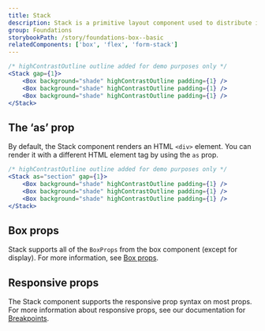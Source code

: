 ```yaml
---
title: Stack
description: Stack is a primitive layout component used to distribute items vertically with even spacing.
group: Foundations
storybookPath: /story/foundations-box--basic
relatedComponents: ['box', 'flex', 'form-stack']
---
```


```jsx live showCode
/* highContrastOutline outline added for demo purposes only */
<Stack gap={1}>
	<Box background="shade" highContrastOutline padding={1} />
	<Box background="shade" highContrastOutline padding={1} />
	<Box background="shade" highContrastOutline padding={1} />
</Stack>
```

## The ‘as’ prop

By default, the Stack component renders an HTML `<div>` element. You can render it with a different HTML element tag by using the `as` prop.

```jsx live showCode
/* highContrastOutline outline added for demo purposes only */
<Stack as="section" gap={1}>
	<Box background="shade" highContrastOutline padding={1} />
	<Box background="shade" highContrastOutline padding={1} />
	<Box background="shade" highContrastOutline padding={1} />
</Stack>
```

## Box props

Stack supports all of the `BoxProps` from the box component (except for display). For more information, see [Box props](/components/box/code).

## Responsive props

The Stack component supports the responsive prop syntax on most props. For more information about responsive props, see our documentation for [Breakpoints](/foundations/tokens/breakpoints#responsive-design-in-code).
